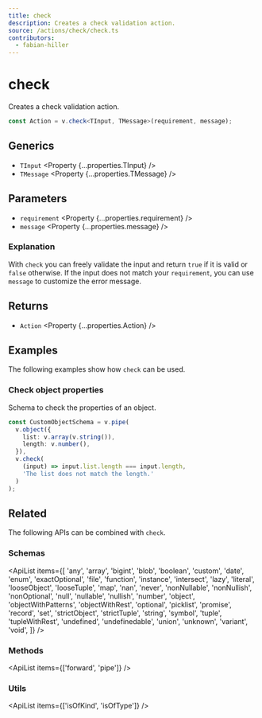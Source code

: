 ```yaml
---
title: check
description: Creates a check validation action.
source: /actions/check/check.ts
contributors:
  - fabian-hiller
---
```



# check

Creates a check validation action.

```ts
const Action = v.check<TInput, TMessage>(requirement, message);
```

## Generics

- `TInput` <Property {...properties.TInput} />
- `TMessage` <Property {...properties.TMessage} />

## Parameters

- `requirement` <Property {...properties.requirement} />
- `message` <Property {...properties.message} />

### Explanation

With `check` you can freely validate the input and return `true` if it is valid or `false` otherwise. If the input does not match your `requirement`, you can use `message` to customize the error message.

## Returns

- `Action` <Property {...properties.Action} />

## Examples

The following examples show how `check` can be used.

### Check object properties

Schema to check the properties of an object.

```ts
const CustomObjectSchema = v.pipe(
  v.object({
    list: v.array(v.string()),
    length: v.number(),
  }),
  v.check(
    (input) => input.list.length === input.length,
    'The list does not match the length.'
  )
);
```

## Related

The following APIs can be combined with `check`.

### Schemas

<ApiList
  items={[
    'any',
    'array',
    'bigint',
    'blob',
    'boolean',
    'custom',
    'date',
    'enum',
    'exactOptional',
    'file',
    'function',
    'instance',
    'intersect',
    'lazy',
    'literal',
    'looseObject',
    'looseTuple',
    'map',
    'nan',
    'never',
    'nonNullable',
    'nonNullish',
    'nonOptional',
    'null',
    'nullable',
    'nullish',
    'number',
    'object',
    'objectWithPatterns',
    'objectWithRest',
    'optional',
    'picklist',
    'promise',
    'record',
    'set',
    'strictObject',
    'strictTuple',
    'string',
    'symbol',
    'tuple',
    'tupleWithRest',
    'undefined',
    'undefinedable',
    'union',
    'unknown',
    'variant',
    'void',
  ]}
/>

### Methods

<ApiList items={['forward', 'pipe']} />

### Utils

<ApiList items={['isOfKind', 'isOfType']} />
